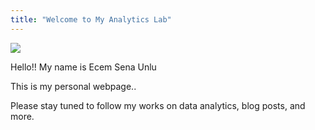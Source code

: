 ```yaml
---
title: "Welcome to My Analytics Lab"
---
```


![](images/68aebf3739f455687a90e871bdc04a98.gif){fig-align="center"}

Hello!! My name is Ecem Sena Unlu

This is my personal webpage..

Please stay tuned to follow my works on data analytics, blog posts, and more.
